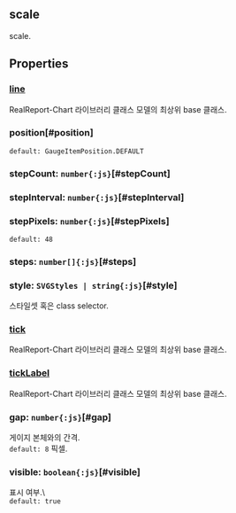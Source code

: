 ## scale
scale.
## Properties

### [line](./bullet/line)
RealReport-Chart 라이브러리 클래스 모델의 최상위 base 클래스.

  

### position[#position]


`default: GaugeItemPosition.DEFAULT`  

### stepCount: `number{:js}`[#stepCount]

### stepInterval: `number{:js}`[#stepInterval]

### stepPixels: `number{:js}`[#stepPixels]
`default: 48`  

### steps: `number[]{:js}`[#steps]

### style: `SVGStyles | string{:js}`[#style]
스타일셋 혹은 class selector.  

### [tick](./bullet/tick)
RealReport-Chart 라이브러리 클래스 모델의 최상위 base 클래스.

  

### [tickLabel](./bullet/tickLabel)
RealReport-Chart 라이브러리 클래스 모델의 최상위 base 클래스.

  

### gap: `number{:js}`[#gap]
게이지 본체와의 간격.  
`default: 8` 픽셀. 

### visible: `boolean{:js}`[#visible]
표시 여부.\  
`default: true`  
